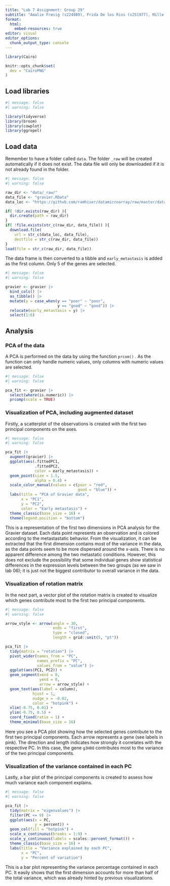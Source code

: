 ```yaml
---
title: "Lab 7 Assignment: Group 29"
subtitle: "Amalie Frøsig (s224989), Frida De los Rios (s251977), Mille Grinder (s224965), Niels Elfenbein (s225059) & Tomás García-Cardo Raskovsky (s250441)"
format:
  html:
    embed-resources: true
editor: visual
editor_options: 
  chunk_output_type: console
---
```


```r
library(Cairo)

knitr::opts_chunk$set(
  dev = "CairoPNG"
)
```

## Load libraries

```r
#| message: false
#| warning: false

library(tidyverse)
library(broom)
library(cowplot)
library(ggrepel)
```

## Load data

Remember to have a folder called `data`. The folder `_raw` will be created automatically if it does not exist. The data file will only be downloaded if it is not already found in the folder.

```r
#| message: false
#| warning: false

raw_dir <- "data/_raw/"
data_file <- "gravier.RData"
data_loc <- "https://github.com/ramhiser/datamicroarray/raw/master/data/"

if( !dir.exists(raw_dir) ){
  dir.create(path = raw_dir)
}
if( !file.exists(str_c(raw_dir, data_file)) ){
  download.file(
    url = str_c(data_loc, data_file),
    destfile = str_c(raw_dir, data_file))
}
load(file = str_c(raw_dir, data_file))

```

The data frame is then converted to a tibble and `early_metastasis` is added as the first column. Only 5 of the genes are selected.

```r
#| message: false
#| warning: false

gravier <- gravier |>
  bind_cols() |>
  as_tibble() |>
  mutate(y = case_when(y == "poor" ~ "poor",
                       y == "good" ~ "good")) |> 
  relocate(early_metastasis = y) |>
  select(1:6)
```

## Analysis

### PCA of the data

A PCA is performed on the data by using the function `prcom()` . As the function can only handle numeric values, only columns with numeric values are selected.

```r
#| message: false
#| warning: false

pca_fit <- gravier |> 
  select(where(is.numeric)) |>
  prcomp(scale = TRUE)
```

### Visualization of PCA, including augmented dataset

Firstly, a scatterplot of the observations is created with the first two principal components on the axes.

```r
#| message: false
#| warning: false

pca_fit |> 
  augment(gravier) |> 
  ggplot(aes(.fittedPC1, 
             .fittedPC2, 
             color = early_metastasis)) +
  geom_point(size = 1.5,
             alpha = 0.4) +
  scale_color_manual(values = c(poor = "red", 
                                good = "blue")) +
  labs(title = "PCA of Gravier data",
       x = "PC1",
       y = "PC2",
       color = "Early metastasis") +
  theme_classic(base_size = 16) +
  theme(legend.position = "bottom")

```

This is a representation of the first two dimensions in PCA analysis for the Gravier dataset. Each data point represents an observation and is colored according to the metastastatic behavior. From the visualization, it can be extracted that the first dimension contains most of the variance in the data, as the data points seem to be more dispersed around the x-axis. There is no apparent difference among the two metastatic conditions. However, this does not exclude the possibility that some individual genes show statistical differences in the expression levels between the two groups (as we saw in lab 06); it is just not the biggest contributor to overall variance in the data.

### Visualization of rotation matrix

In the next part, a vector plot of the rotation matrix is created to visualize which genes contribute most to the first two principal components.

```r
#| message: false
#| warning: false

arrow_style <- arrow(angle = 30, 
                     ends = "first", 
                     type = "closed", 
                     length = grid::unit(5, "pt"))

pca_fit |>
  tidy(matrix = "rotation") |>
  pivot_wider(names_from = "PC", 
              names_prefix = "PC", 
              values_from = "value") |>
  ggplot(aes(PC1, PC2)) +
  geom_segment(xend = 0, 
               yend = 0, 
               arrow = arrow_style) +
  geom_text(aes(label = column),
            hjust = 1, 
            nudge_x = -0.02, 
            color = "hotpink") +
  xlim(-0.75, 0.01) + 
  ylim(-0.75, 0.5) +
  coord_fixed(ratio = 1) +
  theme_minimal(base_size = 16)
```

Here you see a PCA plot showing how the selected genes contribute to the first two principal components. Each arrow represents a gene (see labels in pink). The direction and length indicates how strongly it correlates with the respective PC. In this case, the gene `g3H08` contributes most to the variance of the two principal components.

### Visualization of the variance contained in each PC

Lastly, a bar plot of the principal components is created to assess how much variance each component explains.

```r
#| message: false
#| warning: false

pca_fit |>
  tidy(matrix = "eigenvalues") |>
  filter(PC <= 9) |>
  ggplot(aes(x = PC,
             y = percent)) +
  geom_col(fill = "hotpink") +
  scale_x_continuous(breaks = 1:9) +
  scale_y_continuous(labels = scales::percent_format()) +
  theme_classic(base_size = 16) +
  labs(title = "Variance explained by each PC",
       x = "PC",
       y = "Percent of variation")
```

This is a bar plot representing the variance percentage contained in each PC. It easily shows that the first dimension accounts for more than half of the total variance, which was already hinted by previous visualizations.
